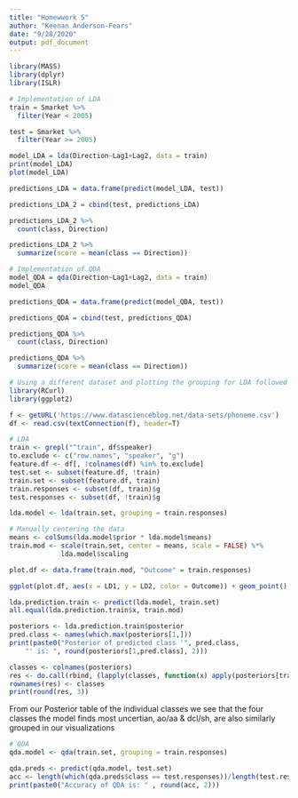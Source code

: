 ```yaml
---
title: "Homewwork 5"
author: "Keenan Anderson-Fears"
date: "9/28/2020"
output: pdf_document
---
```


```r
library(MASS)
library(dplyr)
library(ISLR)
```


```r
# Implementation of LDA
train = Smarket %>%
  filter(Year < 2005)

test = Smarket %>%
  filter(Year >= 2005)

model_LDA = lda(Direction~Lag1+Lag2, data = train)
print(model_LDA)
plot(model_LDA)
```

```r
predictions_LDA = data.frame(predict(model_LDA, test))

predictions_LDA_2 = cbind(test, predictions_LDA)

predictions_LDA_2 %>%
  count(class, Direction)

predictions_LDA_2 %>%
  summarize(score = mean(class == Direction))
```

```r
# Implementation of QDA
model_QDA = qda(Direction~Lag1+Lag2, data = train)
model_QDA

predictions_QDA = data.frame(predict(model_QDA, test))

predictions_QDA = cbind(test, predictions_QDA)

predictions_QDA %>%
  count(class, Direction)

predictions_QDA %>%
  summarize(score = mean(class == Direction))
```

```r
# Using a different dataset and plotting the grouping for LDA followed by QDA 
library(RCurl)
library(ggplot2)
```

```r
f <- getURL('https://www.datascienceblog.net/data-sets/phoneme.csv')
df <- read.csv(textConnection(f), header=T)
```

```r
# LDA
train <- grepl("^train", df$speaker)
to.exclude <- c("row.names", "speaker", "g")
feature.df <- df[, !colnames(df) %in% to.exclude]
test.set <- subset(feature.df, !train)
train.set <- subset(feature.df, train)
train.responses <- subset(df, train)$g
test.responses <- subset(df, !train)$g

lda.model <- lda(train.set, grouping = train.responses)

# Manually centering the data
means <- colSums(lda.model$prior * lda.model$means)
train.mod <- scale(train.set, center = means, scale = FALSE) %*% 
             lda.model$scaling

plot.df <- data.frame(train.mod, "Outcome" = train.responses)

ggplot(plot.df, aes(x = LD1, y = LD2, color = Outcome)) + geom_point()
```

```r
lda.prediction.train <- predict(lda.model, train.set)
all.equal(lda.prediction.train$x, train.mod)

posteriors <- lda.prediction.train$posterior
pred.class <- names(which.max(posteriors[1,]))
print(paste0("Posterior of predicted class '", pred.class, 
    "' is: ", round(posteriors[1,pred.class], 2)))

classes <- colnames(posteriors)
res <- do.call(rbind, (lapply(classes, function(x) apply(posteriors[train.responses == x, ], 2, mean))))
rownames(res) <- classes
print(round(res, 3)) 
```
From our Posterior table of the individual classes we see that the four classes the model finds most uncertian, ao/aa & dcl/sh, are also similarly grouped in our visualizations

```r
# QDA
qda.model <- qda(train.set, grouping = train.responses)

qda.preds <- predict(qda.model, test.set)
acc <- length(which(qda.preds$class == test.responses))/length(test.responses)
print(paste0("Accuracy of QDA is: " , round(acc, 2)))
```

